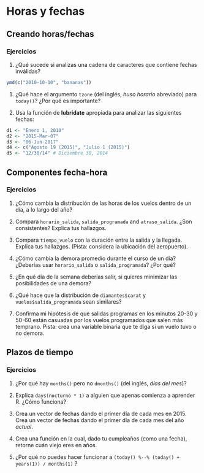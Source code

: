 # Horas y fechas


## Creando horas/fechas


### Ejercicios

1. ¿Qué sucede si analizas una cadena de caracteres que contiene fechas inválidas?

 ```r
ymd(c("2010-10-10", "bananas"))
 ```

1. ¿Qué hace el argumento `tzone` (del inglés, _huso horario_ abreviado) para `today()`? ¿Por qué es importante?

1. Usa la función de __lubridate__ apropiada para analizar las siguientes fechas:

 ```r
d1 <- "Enero 1, 2010"
d2 <- "2015-Mar-07"
d3 <- "06-Jun-2017"
d4 <- c("Agosto 19 (2015)", "Julio 1 (2015)")
d5 <- "12/30/14" # Diciembre 30, 2014
 ```

## Componentes fecha-hora


### Ejercicios

1. ¿Cómo cambia la distribución de las horas de los vuelos dentro de un día, a lo largo del año?

1. Compara `horario_salida`, `salida_programada` and `atraso_salida`. ¿Son consistentes? Explica tus hallazgos.

1. Compara `tiempo_vuelo` con la duración entre la salida y la llegada. Explica tus hallazgos. (Pista: considera la ubicación del aeropuerto).

1. ¿Cómo cambia la demora promedio durante el curso de un día? ¿Deberías usar `horario_salida` o `salida_programada`? ¿Por qué?

1. ¿En qué día de la semana deberías salir, si quieres minimizar las posibilidades de una demora?

1. ¿Qué hace que la distribución de `diamantes$carat` y `vuelos$salida_programada` sean similares?

1. Confirma mi hipótesis de que salidas programas en los minutos 20-30 y 50-60 están casuadas por los vuelos programados que salen más temprano. Pista: crea una variable binaria que te diga si un vuelo tuvo o no demora.


## Plazos de tiempo


### Ejercicios

1. ¿Por qué hay `months()` pero no `dmonths()` (del inglés, _días del mes_)?

1. Explica `days(nocturno * 1)` a alguien que apenas comienza a aprender R. ¿Cómo funciona?

1. Crea un vector de fechas dando el primer día de cada mes en 2015. Crea un vector de fechas dando el primer día de cada mes del año _actual_.

1. Crea una función en la cual, dado tu cumpleaños (como una fecha), retorne cuán viejo eres en años.

1. ¿Por qué no puedes hacer funcionar a `(today() %--% (today() + years(1)) / months(1)` ?


